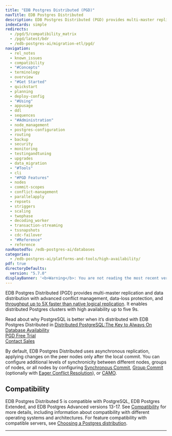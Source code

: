 ```yaml
---
title: "EDB Postgres Distributed (PGD)"
navTitle: EDB Postgres Distributed
description: EDB Postgres Distributed (PGD) provides multi-master replication and data distribution with advanced conflict management, data-loss protection, and throughput up to 5X faster than native logical replication.
indexCards: simple
redirects:
  - /pgd/5/compatibility_matrix
  - /pgd/latest/bdr
  - /edb-postgres-ai/migration-etl/pgd/
navigation:
  - rel_notes
  - known_issues
  - compatibility
  - "#Concepts"
  - terminology
  - overview
  - "#Get Started"
  - quickstart
  - planning
  - deploy-config
  - "#Using"
  - appusage
  - ddl
  - sequences
  - "#Administration"
  - node_management
  - postgres-configuration
  - routing
  - backup
  - security
  - monitoring
  - testingandtuning
  - upgrades
  - data_migration
  - "#Tools"
  - cli
  - "#PGD Features"
  - nodes
  - commit-scopes
  - conflict-management
  - parallelapply
  - repsets
  - striggers
  - scaling
  - twophase
  - decoding_worker
  - transaction-streaming
  - tssnapshots
  - cdc-failover
  - "#Reference"
  - reference
navRootedTo: /edb-postgres-ai/databases
categories:
  - /edb-postgres-ai/platforms-and-tools/high-availability/
pdf: true
directoryDefaults:
  version: "5.7.0"
displayBanner: '<b>Warning</b>: You are not reading the most recent version of this documentation.<br/>Documentation improvements are made only to the latest version.<br/>As per semantic versioning, PGD minor releases remain backward compatible and may include important bug fixes and enhancements.<br/> We recommend upgrading the latest minor release as soon as possible.<br/>If you want up-to-date information, read the <a href="https://www.enterprisedb.com/docs/pgd/latest/">latest PGD documentation</a>.'
---
```



EDB Postgres Distributed (PGD) provides multi-master replication and data distribution with advanced conflict management, data-loss protection, and [throughput up to 5X faster than native logical replication](https://www.enterprisedb.com/blog/performance-improvements-edb-postgres-distributed). It enables distributed Postgres clusters with high availability up to five 9s.


<div class="container mt-4 mb-4 border border-primary">
<div class="row bg-light">
<div class="col-12 text-center px-3 py-3">
Read about why PostgreSQL is better when it’s distributed with EDB Postgres Distributed in <a href="https://www.enterprisedb.com/distributed-postgresql-always-on-database-availability">Distributed PostgreSQL:The Key to Always On Database Availability</a>
</div>
</div>
<div class="row bg-light">
<div class="col-6 px-3 py-3 d-flex justify-content-center align-items-center">
<a href="https://www.enterprisedb.com/products/edb-postgres-distributed" class="btn btn-lg btn-primary text-light px-4 text-nowrap text-center" title="Get a free trial of PGD">PGD Free Trial</a>
</div>
<div class="col-6 px-3 py-3 d-flex justify-content-center align-items-center">
<a href="https://www.enterprisedb.com/contact" class="btn btn-lg btn-primary text-light px-4 text-nowrap text-center" title="Contact sales with any questions">Contact Sales</a>
</div>
</div>
</div>

By default, EDB Postgres Distributed uses asynchronous replication, applying changes on
the peer nodes only after the local commit. You can configure additional levels of synchronicity between different nodes, groups of nodes, or all nodes by configuring
[Synchronous Commit](/pgd/latest/commit-scopes/synchronous_commit/), [Group Commit](commit-scopes/group-commit) (optionally with [Eager Conflict Resolution](/pgd/latest/commit-scopes/group-commit/#eager-conflict-resolution)), or [CAMO](commit-scopes/camo).

## Compatibility

EDB Postgres Distributed 5 is compatible with PostgreSQL, EDB Postgres Extended, and EDB Postgres Advanced versions 13-17. See [Compatibility](compatibility) for more details, including information about compatibility with different operating systems and architectures.
For feature compatibility with compatible servers, see [Choosing a Postgres distribution](planning/choosing_server).

---
